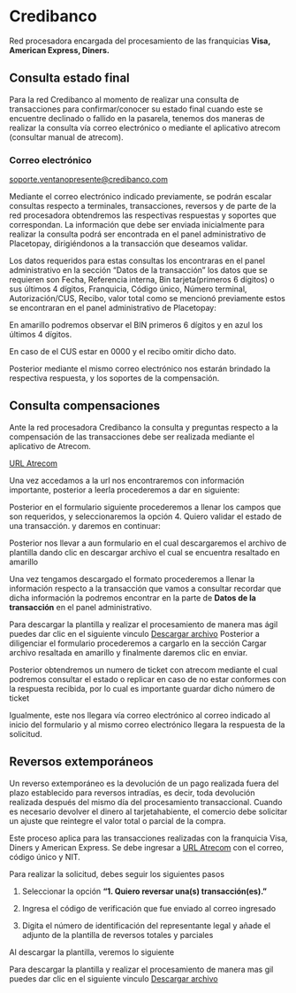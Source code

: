 


<HeroPattern />


# Credibanco
Red procesadora encargada del procesamiento de las franquicias **Visa, American Express, Diners.**

## Consulta estado final

Para la red Credibanco al momento de realizar una consulta de transacciones para confirmar/conocer su estado final cuando este se encuentre declinado o fallido en la pasarela, tenemos dos maneras de realizar la consulta vía correo electrónico o mediante el aplicativo atrecom (consultar manual de atrecom).

### Correo electrónico
soporte.ventanopresente@credibanco.com

Mediante el correo electrónico indicado previamente, se podrán escalar consultas respecto a terminales, transacciones, reversos y de parte de la red procesadora obtendremos las respectivas respuestas y soportes que correspondan.
La información que debe ser enviada inicialmente para realizar la consulta podrá ser encontrada en el panel administrativo de Placetopay, dirigiéndonos a la transacción que deseamos validar.

Los datos requeridos para estas consultas los encontraras en el panel administrativo en la sección “Datos de la transacción” los datos que se requieren son Fecha, Referencia interna, Bin tarjeta(primeros 6 dígitos) o sus últimos 4 dígitos, Franquicia, Código único, Número terminal, Autorización/CUS, Recibo, valor total como se mencionó previamente estos se encontraran en el panel administrativo de Placetopay:

<Note>En amarillo podremos observar el BIN primeros 6 dígitos y en azul los últimos 4 dígitos.</Note>

En caso de el CUS estar en 0000 y el recibo omitir dicho dato.

<CenteredContainer>
    <ImageZoom
      src="/panel_trx.webp"
      alt="panel_trx_rd"
      className="w-full h-auto shadow rounded-md my-0 transition-transform duration-300 ease-in-out cursor-pointer hover:scale-110 focus:scale-110" 
    />
</CenteredContainer>

Posterior mediante el mismo correo electrónico nos estarán brindado la respectiva respuesta, y los soportes de la compensación.

## Consulta compensaciones

Ante la red procesadora Credibanco la consulta y preguntas respecto a la compensación de las transacciones debe ser realizada mediante el aplicativo de Atrecom.

<a href="https://transfer.credibanco.com/form/atrecom" target="_blank" rel="URL Atrecom">URL Atrecom</a>

Una vez accedamos a la url nos encontraremos con información importante, posterior a leerla procederemos a dar en siguiente:

<CenteredContainer>
    <ImageZoom
      src="/atrecom_homepage.webp"
      alt="atrecom_homepage_rd"
      className="w-full h-auto shadow rounded-md my-0 transition-transform duration-300 ease-in-out cursor-pointer hover:scale-110 focus:scale-110" 
    />
</CenteredContainer>

Posterior en el formulario siguiente procederemos a llenar los campos que son requeridos, y seleccionaremos la opción 4. Quiero validar el estado de una transacción. y daremos en continuar:

<CenteredContainer>
    <ImageZoom
      src="/form_cr.webp"
      alt="form_cr"
      className="w-full h-auto shadow rounded-md my-0 transition-transform duration-300 ease-in-out cursor-pointer hover:scale-110 focus:scale-110" 
    />
</CenteredContainer>

Posterior nos llevar a aun formulario en el cual descargaremos el archivo de plantilla dando clic en descargar archivo el cual se encuentra resaltado en amarillo

<CenteredContainer>
    <ImageZoom
      src="/archive_cr.webp"
      alt="archive_cr"
      className="w-full h-auto shadow rounded-md my-0 transition-transform duration-300 ease-in-out cursor-pointer hover:scale-110 focus:scale-110" 
    />
</CenteredContainer>



Una vez tengamos descargado el formato procederemos a llenar la información respecto a la transacción que vamos a consultar recordar que dicha información la podremos encontrar en la parte de **Datos de la transacción** en el panel administrativo.

<CenteredContainer>
    <ImageZoom
      src="/serachtemplate_cr.webp"
      alt="searchtemplate"
      className="w-full h-auto shadow rounded-md my-0 transition-transform duration-300 ease-in-out cursor-pointer hover:scale-110 focus:scale-110" 
    />
</CenteredContainer>

<Note> 
Para descargar la plantilla y realizar el procesamiento de manera mas ágil puedes dar clic en el siguiente vinculo
<a href="/PLANTILLA_MASIVO_CONSULTA_DE_TRANSACCIONES.xlsx" download>Descargar archivo</a> 
</Note>
Posterior a diligenciar el formulario procederemos a cargarlo en la sección Cargar archivo resaltada en amarillo y finalmente daremos clic en enviar.

<CenteredContainer>
    <ImageZoom
      src="/archive_cr.webp"
      alt="archive_cr"
      className="w-full h-auto shadow rounded-md my-0 transition-transform duration-300 ease-in-out cursor-pointer hover:scale-110 focus:scale-110" 
    />
</CenteredContainer>

Posterior obtendremos un numero de ticket con atrecom mediante el cual podremos 	consultar el estado o replicar en caso de no estar conformes con la respuesta		recibida, por lo cual es importante guardar dicho número de ticket

<CenteredContainer>
    <ImageZoom
      src="/request_cr.webp"
      alt="request_cr"
      className="w-full h-auto shadow rounded-md my-0 transition-transform duration-300 ease-in-out cursor-pointer hover:scale-110 focus:scale-110" 
    />
</CenteredContainer>

Igualmente, este nos llegara vía correo electrónico al correo indicado al inicio del formulario y al mismo correo electrónico llegara la respuesta de la solicitud.

## Reversos extemporáneos
Un reverso extemporáneo es la devolución de un pago realizada fuera del plazo establecido para reversos intradías, es decir, 
toda devolución realizada después del mismo día del procesamiento transaccional. 
Cuando es necesario devolver el dinero al tarjetahabiente, el comercio debe solicitar un ajuste que reintegre el valor total o parcial de la compra.

Este proceso aplica para las transacciones realizadas con la franquicia Visa, Diners y American Express.
Se debe ingresar a <a href="https://transfer.credibanco.com/form/atrecom" target="_blank" rel="URL Atrecom">URL Atrecom</a> con el correo, código único y NIT.

<CenteredContainer>
    <ImageZoom
      src="/Seccion_inicial_atrecom.webp"
      alt="Seccion_inicial_atrecom"
      className="w-full h-auto shadow rounded-md my-0 transition-transform duration-300 ease-in-out cursor-pointer hover:scale-110 focus:scale-110" 
    />
</CenteredContainer>

Para realizar la solicitud, debes seguir los siguientes pasos

1.	Seleccionar la opción **“1. Quiero reversar una(s) transacción(es).”**

<CenteredContainer>
    <ImageZoom
      src="/reverse_cr.webp"
      alt="reverse_cr"
      className="w-full h-auto shadow rounded-md my-0 transition-transform duration-300 ease-in-out cursor-pointer hover:scale-110 focus:scale-110" 
    />
</CenteredContainer>

2. Ingresa el código de verificación que fue enviado al correo ingresado

<CenteredContainer>
    <ImageZoom
      src="/sendreverse_cr.webp"
      alt="sendreverse_cr"
      className="w-full h-auto shadow rounded-md my-0 transition-transform duration-300 ease-in-out cursor-pointer hover:scale-110 focus:scale-110" 
    />
</CenteredContainer>

3.	Digita el número de identificación del representante legal y añade el adjunto de la plantilla de reversos totales y parciales

<CenteredContainer>
    <ImageZoom
      src="/archivereverse_cr.webp"
      alt="archivereverse_cr"
      className="w-full h-auto shadow rounded-md my-0 transition-transform duration-300 ease-in-out cursor-pointer hover:scale-110 focus:scale-110" 
    />
</CenteredContainer>

<Note>Al descargar la plantilla, veremos lo siguiente </Note>

<CenteredContainer>
    <ImageZoom
      src="/serachtemplate_cr.webp"
      alt="serachtemplate_cr"
      className="w-full h-auto shadow rounded-md my-0 transition-transform duration-300 ease-in-out cursor-pointer hover:scale-110 focus:scale-110" 
    />
</CenteredContainer>

<Note>
Para descargar la plantilla y realizar el procesamiento de manera mas gil puedes dar clic en el siguiente vinculo
<a href="/PLANTILLA_DE_REVERSOS TOTALES_Y_PARCIALES.xlsx" download>Descargar archivo</a>
 </Note>